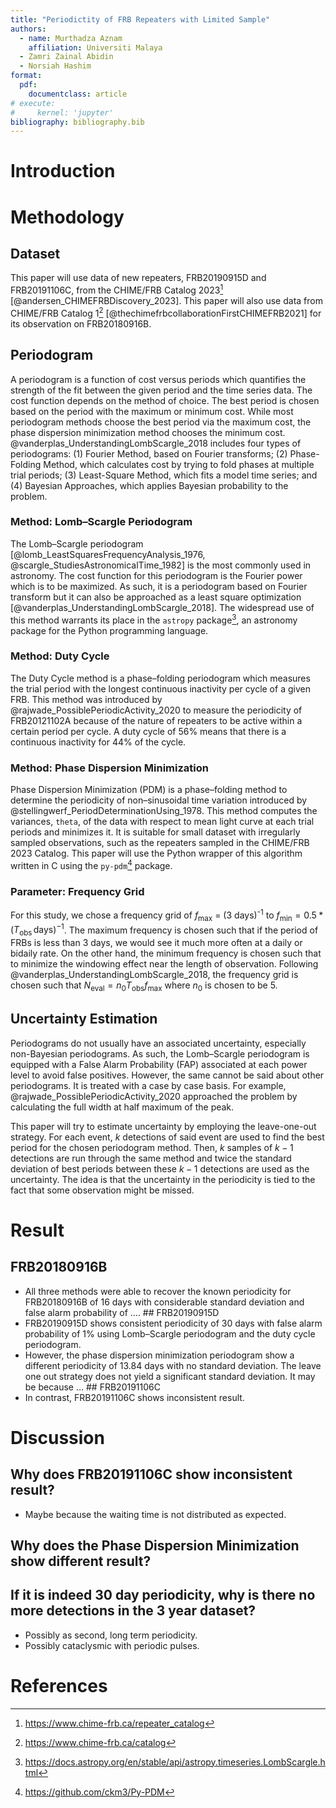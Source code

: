 ```yaml
---
title: "Periodictity of FRB Repeaters with Limited Sample"
authors: 
  - name: Murthadza Aznam
    affiliation: Universiti Malaya
  - Zamri Zainal Abidin
  - Norsiah Hashim
format:
  pdf:
    documentclass: article
# execute:
#     kernel: 'jupyter'
bibliography: bibliography.bib
---
```


<!-- 
# Considerations
- [x] Min period = 3
- [x] Max period = half observation time
- [x] Freq grid = 100_000
- [x] Sampling time (daily)
- [x] Periodograms
  - [x] Lomb-Scargle
    - [x] Error estimation using leave-one-out
  - [x] Duty Cycle
    - [x] Error estimation using leave-one-out
  - [x] Phase Dispersion Minimization
    - [ ] Error estimation using leave-one-out
- [ ] Waiting time distribution
- [ ] Evolution
  - [ ] Morphology (Sigma or Tau)
  - [ ] Flux
  - [ ] Width
  - [ ] Energy

# Subjects
- [ ] Known Repeaters
  - [ ] FRB20180916B
- [ ] New Repeaters 
  - [ ] New repeater with more detections (FRB20201130A?)
  - [ ] FRB20190915D (Good example) 10 detections
  - [ ] FRB20191106C (Bad example) 7 detections
- [ ] Known repeaters with limited samples
  - [ ] FRB20180916B with
    - [ ] 0.25*Period window
    - [ ] 0.5*Period window
    - [ ] 1*Period window
    - [ ] 2*Period window
    - [ ] 3*Period window
-->

# Introduction

# Methodology

## Dataset
This paper will use data of new repeaters, FRB20190915D and FRB20191106C, from the CHIME/FRB Catalog 2023^[<https://www.chime-frb.ca/repeater_catalog>] [@andersen_CHIMEFRBDiscovery_2023].
This paper will also use data from CHIME/FRB Catalog 1^[<https://www.chime-frb.ca/catalog>] [@thechimefrbcollaborationFirstCHIMEFRB2021] for its observation on FRB20180916B.

## Periodogram
A periodogram is a function of cost versus periods which quantifies the strength of the fit between the given period and the time series data.
The cost function depends on the method of choice.
The best period is chosen based on the period with the maximum or minimum cost.
While most periodogram methods choose the best period via the maximum cost, the phase dispersion minimization method chooses the minimum cost.
@vanderplas_UnderstandingLombScargle_2018 includes four types of periodograms: (1) Fourier Method, based on Fourier transforms; (2) Phase-Folding Method, which calculates cost by trying to fold phases at multiple trial periods; (3) Least-Square Method, which fits a model time series; and (4) Bayesian Approaches, which applies Bayesian probability to the problem.

### Method: Lomb--Scargle Periodogram
The Lomb--Scargle periodogram [@lomb_LeastSquaresFrequencyAnalysis_1976, @scargle_StudiesAstronomicalTime_1982] is the most commonly used in astronomy.
The cost function for this periodogram is the Fourier power which is to be maximized.
As such, it is a periodogram based on Fourier transform but it can also be approached as a least square optimization [@vanderplas_UnderstandingLombScargle_2018].
The widespread use of this method warrants its place in the `astropy` package^[<https://docs.astropy.org/en/stable/api/astropy.timeseries.LombScargle.html>], an astronomy package for the Python programming language.

### Method: Duty Cycle
The Duty Cycle method is a phase--folding periodogram which measures the trial period with the longest continuous inactivity per cycle of a given FRB.
This method was introduced by @rajwade_PossiblePeriodicActivity_2020 to measure the periodicity of FRB20121102A because of the nature of repeaters to be active within a certain period per cycle.
A duty cycle of 56% means that there is a continuous inactivity for 44% of the cycle.

### Method: Phase Dispersion Minimization
Phase Dispersion Minimization (PDM) is a phase--folding method to determine the periodicity of non--sinusoidal time variation introduced by @stellingwerf_PeriodDeterminationUsing_1978. 
This method computes the variances, `theta`, of the data with respect to mean light curve at each trial periods and minimizes it.
It is suitable for small dataset with irregularly sampled observations, such as the repeaters sampled in the CHIME/FRB 2023 Catalog.
This paper will use the Python wrapper of this algorithm written in C using the `py-pdm`^[<https://github.com/ckm3/Py-PDM>] package.

### Parameter: Frequency Grid
For this study, we chose a frequency grid of $f_\text{max}$ = (3 days)^-1^ to $f_\text{min} = 0.5 * ( T_\text{obs}\, \text{days})^{-1}$.
The maximum frequency is chosen such that if the period of FRBs is less than 3 days, we would see it much more often at a daily or bidaily rate.
On the other hand, the minimum frequency is chosen such that to minimize the windowing effect near the length of observation.
Following @vanderplas_UnderstandingLombScargle_2018, the frequency grid is chosen such that $N_\text{eval}=n_0T_\text{obs}f_\text{max}$ where $n_0$ is chosen to be 5.

## Uncertainty Estimation
Periodograms do not usually have an associated uncertainty, especially non-Bayesian periodograms.
As such, the Lomb--Scargle periodogram is equipped with a False Alarm Probability (FAP) associated at each power level to avoid false positives.
However, the same cannot be said about other periodograms.
It is treated with a case by case basis.
For example, @rajwade_PossiblePeriodicActivity_2020 approached the problem by calculating the full width at half maximum of the peak.

This paper will try to estimate uncertainty by employing the leave-one-out strategy.
For each event, $k$ detections of said event are used to find the best period for the chosen periodogram method.
Then, $k$ samples of $k-1$ detections are run through the same method and twice the standard deviation of best periods between these $k-1$ detections are used as the uncertainty.
The idea is that the uncertainty in the periodicity is tied to the fact that some observation might be missed.

# Result

## FRB20180916B
- All three methods were able to recover the known periodicity for FRB20180916B of 16 days with considerable standard deviation and false alarm probability of ....
## FRB20190915D
- FRB20190915D shows consistent periodicity of 30 days with false alarm probability of 1% using Lomb--Scargle periodogram and the duty cycle periodogram.
- However, the phase dispersion minimization periodogram show a different periodicity of 13.84 days with no standard deviation.
  The leave one out strategy does not yield a significant standard deviation.
  It may be because ...
## FRB20191106C
- In contrast, FRB20191106C shows inconsistent result.

# Discussion

## Why does FRB20191106C show inconsistent result?
- Maybe because the waiting time is not distributed as expected.

## Why does the Phase Dispersion Minimization show different result?

## If it is indeed 30 day periodicity, why is there no more detections in the 3 year dataset?
- Possibly as second, long term periodicity.
- Possibly cataclysmic with periodic pulses.

# References
